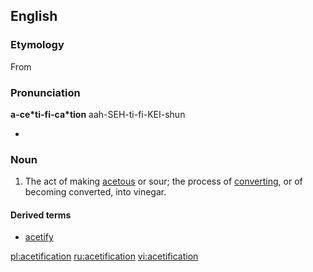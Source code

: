==English==

===Etymology===
From {{etyl|fr}}

===Pronunciation===
'''a-ce*ti-fi-ca*tion'''
{{rfp}}
aah-SEH-ti-fi-KEI-shun
* {{rhymes|eɪʃən}}

===Noun===
{{infl|en|noun}}

# The act of making [[acetous]] or sour; the process of [[converting]], or of becoming converted, into vinegar.

====Derived terms====
* [[acetify]]

[[pl:acetification]]
[[ru:acetification]]
[[vi:acetification]]